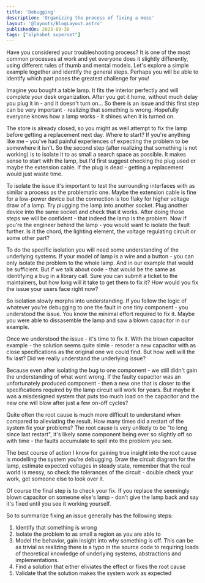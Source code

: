 ```yaml
---
title: 'Debugging'
description: 'Organizing the process of fixing a mess'
layout: '@layouts/BlogLayout.astro'
publishedOn: 2023-09-30
tags: ["alphabet superset"]
---
```


Have you considered your troubleshooting process? It is one of the most common processes at work and yet everyone does it slightly differently, using different rules of thumb and mental models. Let's explore a simple example together and identify the general steps. Perhaps you will be able to identify which part poses the greatest challenge for you!

Imagine you bought a table lamp. It fits the interior perfectly and will complete your desk organization. After you get it home, without much delay you plug it in - and it doesn't turn on... So there is an issue and this first step can be very important - realizing that something is wrong. Hopefully everyone knows how a lamp works - it shines when it is turned on.

The store is already closed, so you might as well attempt to fix the lamp before getting a replacement next day. Where to start? If you're anything like me - you've had painful experiences of expecting the problem to be somewhere it isn't. So the second step (after realizing that something is not working) is to isolate it to as small a search space as possible. It makes sense to start with the lamp, but I'd first suggest checking the plug used or maybe the extension cable. If the plug is dead - getting a replacement would just waste time.

To isolate the issue it's important to test the surrounding interfaces with as similar a process as the problematic one. Maybe the extension cable is fine for a low-power device but the connection is too flaky for higher voltage draw of a lamp. Try plugging the lamp into another socket. Plug another device into the same socket and check that it works. After doing those steps we will be confident - that indeed the lamp is the problem. Now if you're the engineer behind the lamp - you would want to isolate the fault further. Is it the chord, the lighting element, the voltage regulating circuit or some other part?

To do the specific isolation you will need some understanding of the underlying systems. If your model of lamp is a wire and a button - you can only isolate the problem to the whole lamp. And in our example that would be sufficient. But if we talk about code - that would be the same as identifying a bug in a library call. Sure you can submit a ticket to the maintainers, but how long will it take to get them to fix it? How would you fix the issue your users face right now?

So isolation slowly morphs into understanding. If you follow the logic of whatever you're debugging to one the fault in one tiny component - you understood the issue. You know the minimal effort required to fix it. Maybe you were able to dissasemble the lamp and saw a blown capacitor in our example.

Once we understood the issue - it's time to fix it. With the blown capacitor example - the solution seems quite simle - resoder a new capacitor with as close specifications as the original one we could find. But how well will the fix last? Did we really understand the underlying issue?

Because even after isolating the bug to one component - we still didn't gain the understanding of what went wrong. If the faulty capacitor was an unfortunately produced component - then a new one that is closer to the specifications required by the lamp circuit will work for years. But maybe it was a misdesigned system that puts too much load on the capacitor and the new one will blow after just a few on-off cycles?

Quite often the root cause is much more difficult to understand when compared to alleviating the result. How many times did a restart of the system fix your problems? The root cause is very unlikely to be "to long since last restart", it's likely some component being ever so slightly off so with time - the faults accumulate to spill into the problem you see.

The best course of action I know for gaining true insight into the root cause is modelling the system you're debugging. Draw the circuit diagram for the lamp, estimate expected voltages in steady state, remember that the real world is messy, so check the tolerances of the circuit - double check your work, get someone else to look over it.

Of course the final step is to check your fix. If you replace the seemingly blown capacitor on someone else's lamp - don't give the lamp back and say it's fixed until you see it working yourself.

So to summarize fixing an issue generally has the following steps:
1. Identify that something is wrong
2. Isolate the problem to as small a region as you are able to
3. Model the behavior, gain insight into why something is off. This can be as trivial as realizing there is a typo in the source code to requiring loads of theoretical knowledge of underlying systems, abstractions and implementations.
4. Find a solution that either eliviates the effect or fixes the root cause
5. Validate that the solution makes the system work as expected
